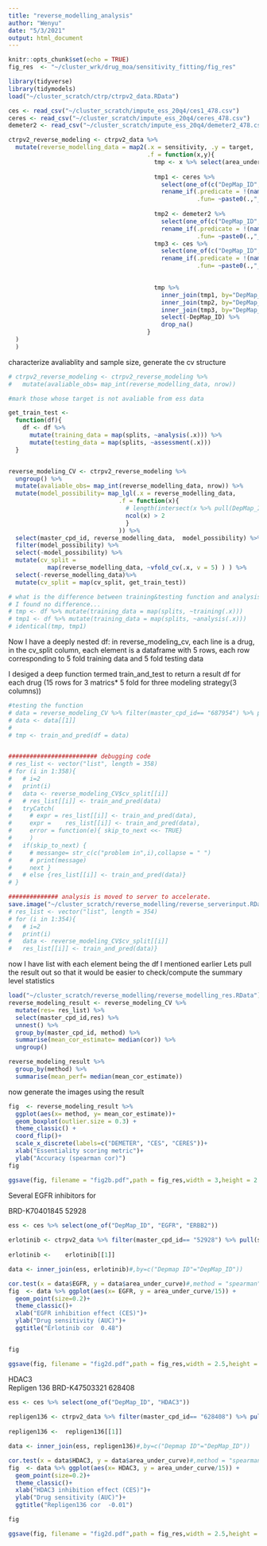 ```yaml
---
title: "reverse_modelling_analysis"
author: "Wenyu"
date: "5/3/2021"
output: html_document
---
```


```r
knitr::opts_chunk$set(echo = TRUE)
fig_res  <- "~/cluster_wrk/drug_moa/sensitivity_fitting/fig_res"

```

```r
library(tidyverse)
library(tidymodels)
load("~/cluster_scratch/ctrp/ctrpv2_data.RData")

ces <- read_csv("~/cluster_scratch/impute_ess_20q4/ces1_478.csv")
ceres <- read_csv("~/cluster_scratch/impute_ess_20q4/ceres_478.csv")
demeter2 <- read_csv("~/cluster_scratch/impute_ess_20q4/demeter2_478.csv")
```


```r
ctrpv2_reverse_modeling <- ctrpv2_data %>% 
  mutate(reverse_modelling_data = map2(.x = sensitivity, .y = target,
                                       .f = function(x,y){
                                         tmp <- x %>% select(area_under_curve, DepMap_ID) 
                                         
                                         tmp1 <- ceres %>% 
                                           select(one_of(c("DepMap_ID",y$gene_symbol_of_protein_target))) %>% 
                                           rename_if(.predicate = !(names(.) %in% "DepMap_ID"),
                                                     .fun= ~paste0(.,"_ceres"))
                                         
                                         tmp2 <- demeter2 %>% 
                                           select(one_of(c("DepMap_ID",y$gene_symbol_of_protein_target))) %>% 
                                           rename_if(.predicate = !(names(.) %in% "DepMap_ID"),
                                                     .fun= ~paste0(.,"_demeter2"))
                                         tmp3 <- ces %>%
                                           select(one_of(c("DepMap_ID",y$gene_symbol_of_protein_target))) %>%
                                           rename_if(.predicate = !(names(.) %in% "DepMap_ID"),
                                                     .fun= ~paste0(.,"_ces"))

                                         
                                         tmp %>% 
                                           inner_join(tmp1, by="DepMap_ID") %>%
                                           inner_join(tmp2, by="DepMap_ID") %>%
                                           inner_join(tmp3, by="DepMap_ID") %>%
                                           select(-DepMap_ID) %>% 
                                           drop_na()
                                       }
  )
  )
```


characterize avaliablity and sample size, generate the cv structure
```r
# ctrpv2_reverse_modeling <- ctrpv2_reverse_modeling %>% 
#   mutate(avaliable_obs= map_int(reverse_modelling_data, nrow))

#mark those whose target is not avaliable from ess data

get_train_test <- 
  function(df){
    df <- df %>% 
      mutate(training_data = map(splits, ~analysis(.x))) %>% 
      mutate(testing_data = map(splits, ~assessment(.x))) 
  }


reverse_modeling_CV <- ctrpv2_reverse_modeling %>%
  ungroup() %>% 
  mutate(avaliable_obs= map_int(reverse_modelling_data, nrow)) %>% 
  mutate(model_possibility= map_lgl(.x = reverse_modelling_data, 
                               .f = function(x){
                                 # length(intersect(x %>% pull(DepMap_ID), ces$DepMap_ID))
                                 ncol(x) > 2
                                 }
                               )) %>% 
  select(master_cpd_id, reverse_modelling_data,  model_possibility) %>%
  filter(model_possibility) %>%
  select(-model_possibility) %>%
  mutate(cv_split =
           map(reverse_modelling_data, ~vfold_cv(.x, v = 5) ) ) %>%
  select(-reverse_modelling_data)%>%
  mutate(cv_split = map(cv_split, get_train_test))

# what is the difference between training&testing function and analysis&assessment function?
# I found no difference...
# tmp <- df %>% mutate(training_data = map(splits, ~training(.x)))
# tmp1 <- df %>% mutate(training_data = map(splits, ~analysis(.x)))
# identical(tmp, tmp1)

```


Now I have a deeply nested df:
in reverse_modeling_cv, each line is a drug, 
in the cv_split column, each element is a dataframe with 5 rows, 
each row corresponding to 5 fold training data and 5 fold testing data


I desiged a deep function termed train_and_test to return a result df for each drug (15 rows for 3 matrics* 5 fold for three modeling strategy(3 columns)) 
```r
#testing the function
# data = reverse_modeling_CV %>% filter(master_cpd_id== "687954") %>% pull(cv_split) 
# data <- data[[1]]
# 
# tmp <- train_and_pred(df = data)


######################### debugging code
# res_list <- vector("list", length = 358)
# for (i in 1:358){
#   # i=2
#   print(i)
#   data <- reverse_modeling_CV$cv_split[[i]]
#   # res_list[[i]] <- train_and_pred(data)
#   tryCatch(
#     # expr = res_list[[i]] <- train_and_pred(data),
#     expr =    res_list[[i]] <- train_and_pred(data),
#     error = function(e){ skip_to_next <<- TRUE}
#     )
#   if(skip_to_next) {
#     # messange= str_c(c("problem in",i),collapse = " ")
#     # print(message)
#     next } 
#   # else {res_list[[i]] <- train_and_pred(data)}
# }

############## analysis is moved to server to accelerate.
save.image("~/cluster_scratch/reverse_modelling/reverse_serverinput.RData")
# res_list <- vector("list", length = 354)
# for (i in 1:354){
#   # i=2
#   print(i)
#   data <- reverse_modeling_CV$cv_split[[i]]
#   res_list[[i]] <- train_and_pred(data)}
```

now I have list with each element being the df I mentioned earlier
Lets pull the result out so that it would be easier to check/compute the summary level statistics

```r
load("~/cluster_scratch/reverse_modelling/reverse_modelling_res.RData")
reverse_modeling_result <- reverse_modeling_CV %>% 
  mutate(res= res_list) %>% 
  select(master_cpd_id,res) %>% 
  unnest() %>% 
  group_by(master_cpd_id, method) %>% 
  summarise(mean_cor_estimate= median(cor)) %>% 
  ungroup()

reverse_modeling_result %>% 
  group_by(method) %>% 
  summarise(mean_perf= median(mean_cor_estimate))
```


now  generate the images using the result
```r
fig  <- reverse_modeling_result %>% 
  ggplot(aes(x= method, y= mean_cor_estimate))+
  geom_boxplot(outlier.size = 0.3) +
  theme_classic() +
  coord_flip()+
  scale_x_discrete(labels=c("DEMETER", "CES", "CERES"))+
  xlab("Essentiality scoring metric")+
  ylab("Accuracy (spearman cor)")
fig
```


```r
ggsave(fig, filename = "fig2b.pdf",path = fig_res,width = 3,height = 2.5,units = "in")  
```


Several EGFR inhibitors for

BRD-K70401845 52928
```r

ess <- ces %>% select(one_of("DepMap_ID", "EGFR", "ERBB2"))
	
erlotinib <- ctrpv2_data %>% filter(master_cpd_id== "52928") %>% pull(sensitivity) 
	
erlotinib <- 	erlotinib[[1]]

data <- inner_join(ess, erlotinib)#,by=c("Depmap ID"="DepMap_ID")) 
```


```r
cor.test(x = data$EGFR, y = data$area_under_curve)#,method = "spearman")
fig  <- data %>% ggplot(aes(x= EGFR, y = area_under_curve/15)) +
  geom_point(size=0.2)+
  theme_classic()+
  xlab("EGFR inhibition effect (CES)")+
  ylab("Drug sensitivity (AUC)")+
  ggtitle("Erlotinib cor  0.48")


fig

ggsave(fig, filename = "fig2d.pdf",path = fig_res,width = 2.5,height = 2.5,units = "in")  
```


HDAC3 	
Repligen 136
BRD-K47503321
628408
```r

ess <- ces %>% select(one_of("DepMap_ID", "HDAC3"))
	
repligen136 <- ctrpv2_data %>% filter(master_cpd_id== "628408") %>% pull(sensitivity) 
	
repligen136 <- 	repligen136[[1]]

data <- inner_join(ess, repligen136)#,by=c("Depmap ID"="DepMap_ID")) 
```


```r
cor.test(x = data$HDAC3, y = data$area_under_curve)#,method = "spearman")
fig  <- data %>% ggplot(aes(x= HDAC3, y = area_under_curve/15)) +
  geom_point(size=0.2)+
  theme_classic()+
  xlab("HDAC3 inhibition effect (CES)")+
  ylab("Drug sensitivity (AUC)")+
  ggtitle("Repligen136 cor  -0.01")

fig

ggsave(fig, filename = "fig2d.pdf",path = fig_res,width = 2.5,height = 2.5,units = "in")  
```